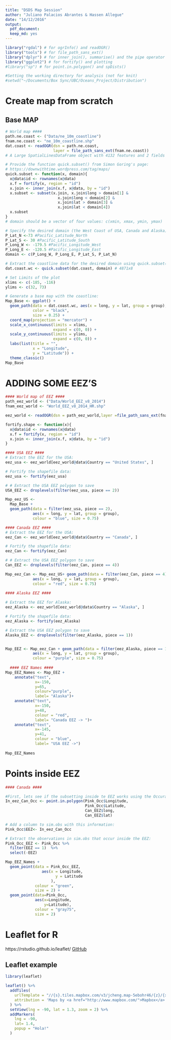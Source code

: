 ```yaml
---
title: "DSDS Map Session"
author: "Juliano Palacios Abrantes & Hassen Allegue"
date: "14/12/2016"
output:
  pdf_document:
  keep_md: yes
---
```


```r
library("rgdal") # for ogrInfo() and readOGR()
library("tools") # for file_path_sans_ext()
library("dplyr") # for inner_join(), summarise() and the pipe operator (%>%)
library("ggplot2") # for fortify() and plotting
#library("sp") # for point.in.polygon() and spDists()

#Setting the working directory for analysis (not for knit)
#setwd("~/Documents/Box Sync/UBC/Oceans_Project/Distribution")

```

# Create map from scratch

## Base MAP

```r

# World map ####
path.ne.coast <- ("Data/ne_10m_coastline")
fnam.ne.coast <- "ne_10m_coastline.shp"
dat.coast <- readOGR(dsn = path.ne.coast, 
                     layer = file_path_sans_ext(fnam.ne.coast))
# A Large SpatialLinesDataFrame object with 4132 features and 2 fields (12.8 Mb)

# Provide the function quick.subset() from Simon Goring's page:
# https://downwithtime.wordpress.com/tag/maps/
quick.subset <- function(x, domain){
  x@data$id <- rownames(x@data)
  x.f = fortify(x, region = "id")
  x.join <- inner_join(x.f, x@data, by = "id")
  x.subset <- subset(x.join, x.join$long > domain[1] & 
                       x.join$long < domain[2] & 
                       x.join$lat > domain[3] & 
                       x.join$lat < domain[4])
  x.subset
}
# domain should be a vector of four values: c(xmin, xmax, ymin, ymax)

# Specify the desired domain (the West Coast of USA, Canada and Alaska):
P_Lat_N <-73 #Pacific_Latitude_North
P_Lat_S <- 30 #Pacific_Latitude_South
P_Long_W <- -179.5 #Pacific_Longitude_West
P_Long_E <- -120.5 #Pacific_Longitude_East
domain <- c(P_Long_W, P_Long_E, P_Lat_S, P_Lat_N)

# Extract the coastline data for the desired domain using quick.subset():
dat.coast.wc <- quick.subset(dat.coast, domain) # 4871x8

# Set Limits of the plot
xlims <- c(-185, -116)
ylims <- c(32, 73)

# Generate a base map with the coastline:
Map_Base <- ggplot() + 
  geom_path(data = dat.coast.wc, aes(x = long, y = lat, group = group), 
            color = "black",
            size = 0.25) + 
  coord_map(projection = "mercator") + 
  scale_x_continuous(limits = xlims,
                     expand = c(0, 0)) + 
  scale_y_continuous(limits = ylims,
                     expand = c(0, 0)) + 
  labs(list(title = "", 
            x = "Longitude",
            y = "Latitude")) +
  theme_classic()
Map_Base
```

# ADDING SOME EEZ'S

```r

#### World map of EEZ ####
path_eez_world <- ("Data/World_EEZ_v8_2014")
fnam_eez_world <- "World_EEZ_v8_2014_HR.shp"

eez_world <- readOGR(dsn = path_eez_world,layer =file_path_sans_ext(fnam_eez_world))

fortify.shape <- function(x){
  x@data$id <- rownames(x@data)
  x.f = fortify(x, region = "id")
  x.join <- inner_join(x.f, x@data, by = "id")
}

#### USA EEZ ####
# Extract the EEZ for the USA:
eez_usa <- eez_world[eez_world@data$Country == "United States", ]

# Fortify the shapefile data:
eez_usa <- fortify(eez_usa)

# # Extract the USA EEZ polygon to save
USA_EEZ <- droplevels(filter(eez_usa, piece == 2))

Map_eez_US <- 
  Map_Base + 
  geom_path(data = filter(eez_usa, piece == 2), 
            aes(x = long, y = lat, group = group), 
            colour = "blue", size = 0.75) 

#### Canada EEZ ####
# Extract the EEZ for the USA:
eez_Can <- eez_world[eez_world@data$Country == "Canada", ]

# Fortify the shapefile data:
eez_Can <- fortify(eez_Can)

# # Extract the USA EEZ polygon to save
Can_EEZ <- droplevels(filter(eez_Can, piece == 4))

Map_eez_Can <- Map_eez_US+ geom_path(data = filter(eez_Can, piece == 4), #Turns out that piece 4 is British Columbia, who knew!? 
            aes(x = long, y = lat, group = group), 
            colour = "red", size = 0.75)
  
#### Alaska EEZ ####

# Extract the EEZ for Alaska:
eez_Alaska <- eez_world[eez_world@data$Country == "Alaska", ]

# Fortify the shapefile data:
eez_Alaska <- fortify(eez_Alaska)

# Extract the USA EEZ polygon to save
Alaska_EEZ <- droplevels(filter(eez_Alaska, piece == 1))


Map_EEZ <- Map_eez_Can + geom_path(data = filter(eez_Alaska, piece == 1), 
            aes(x = long, y = lat, group = group), 
            colour = "purple", size = 0.75) 
  
  #### EEZ Names ####
Map_EEZ_Names <- Map_EEZ +
    annotate("text",
             x=-150,
             y=65,
             colour="purple",
             label= "Alaska")+
    annotate("text",
             x=-150,
             y=48,
             colour = "red",
             label= "Canada EEZ -> ")+
    annotate("text",
             x=-145,
             y=41,
             colour = "blue",
             label= "USA EEZ ->")
  
Map_EEZ_Names
```

# Points inside EEZ

```r

#### Canada ####

#First, lets see if the subsetting inside te EEZ works using the Occurance data...
In_eez_Can_Occ <- point.in.polygon(Pink_Occ$Longitude,
                                   Pink_Occ$Latitude,
                                   Can_EEZ$long,
                                   Can_EEZ$lat)

# Add a column to sim.obs with this information:
Pink_Occ$EEZ<- In_eez_Can_Occ

# Extract the observations in sim.obs that occur inside the EEZ:
Pink_Occ_EEZ <- Pink_Occ %>%
  filter(EEZ == 1)  %>%
  select(-EEZ)

Map_EEZ_Names +
  geom_point(data = Pink_Occ_EEZ,
                aes(x = Longitude,
                      y = Latitude
                    ),
             colour = "green",
             size = 2) +
  geom_point(data=Pink_Occ,
             aes(x=Longitude,
                 y=Latitude),
             colour = "gray75",
             size = 2)
```


# Leaflet for R

https://rstudio.github.io/leaflet/
[GitHub](https://github.com/rstudio/leaflet)


## Leaflet example

```r

library(leaflet)

leaflet() %>%
  addTiles(
    urlTemplate = "//{s}.tiles.mapbox.com/v3/jcheng.map-5ebohr46/{z}/{x}/{y}.png",
    attribution = 'Maps by <a href="http://www.mapbox.com/">Mapbox</a>'
  ) %>%
  setView(lng = -90, lat = 1.3, zoom = 2) %>% 
  addMarkers(
    lng = -90,
    lat= 1.4,
    popup = "Hola!"
  )
```